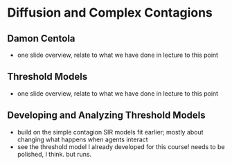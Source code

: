 # Diffusion and Complex Contagions

## Damon Centola

- one slide overview, relate to what we have done in lecture to this point

## Threshold Models

- one slide overview, relate to what we have done in lecture to this point

## Developing and Analyzing Threshold Models

- build on the simple contagion SIR models fit earlier; mostly about changing what happens when agents interact
- see the threshold model I already developed for this course! needs to be polished, I think. but runs.